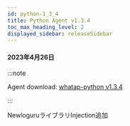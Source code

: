 ```yaml
---
id: python-1_3_4
title: Python Agent v1.3.4
toc_max_heading_level: 2
displayed_sidebar: releaseSidebar
---
```



#### 2023年4月26日

:::note

Agent download: [whatap-python v1.3.4](https://pypi.org/project/whatap-python/1.3.4/)

:::

<p><Status>New</Status>loguruライブラリInjection追加</p>
